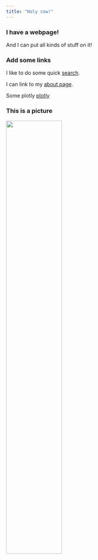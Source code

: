 ```yaml
---
title: "Holy cow!"
---
```


### I have a webpage!

And I can put all kinds of stuff on it!


### Add some links

I like to do some quick [search](https://www.google.com).

I can link to my [about page](about.html).

Some plotly [plotly](plotly.html)

### This is a picture

<img src="images/luguhu.jpg" style = "width:55%">